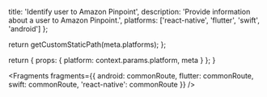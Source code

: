 
  title: 'Identify user to Amazon Pinpoint',
  description: 'Provide information about a user to Amazon Pinpoint.',
  platforms: ['react-native', 'flutter', 'swift', 'android']
};

  return getCustomStaticPath(meta.platforms);
};

  return {
    props: {
      platform: context.params.platform,
      meta
    }
  };
}


<Fragments
  fragments={{
    android: commonRoute,
    flutter: commonRoute,
    swift: commonRoute,
    'react-native': commonRoute
  }}
/>
